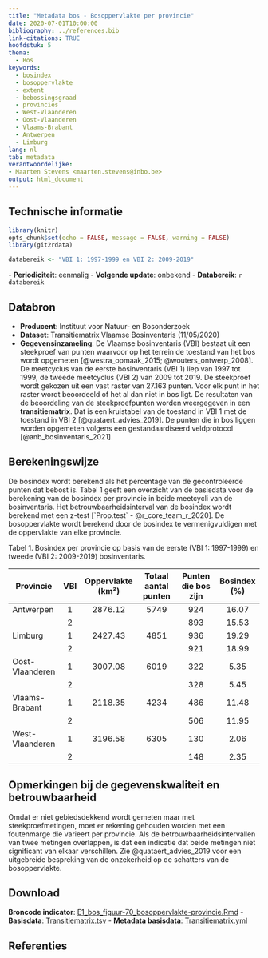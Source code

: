 ```yaml
---
title: "Metadata bos - Bosoppervlakte per provincie"
date: 2020-07-01T10:00:00
bibliography: ../references.bib
link-citations: TRUE
hoofdstuk: 5
thema:
  - Bos
keywords:
  - bosindex
  - bosoppervlakte
  - extent
  - bebossingsgraad
  - provincies
  - West-Vlaanderen
  - Oost-Vlaanderen
  - Vlaams-Brabant
  - Antwerpen
  - Limburg
lang: nl
tab: metadata
verantwoordelijke:
- Maarten Stevens <maarten.stevens@inbo.be>
output: html_document
---
```

## Technische informatie

```r
library(knitr)
opts_chunk$set(echo = FALSE, message = FALSE, warning = FALSE)
library(git2rdata)
```

```r
databereik <- "VBI 1: 1997-1999 en VBI 2: 2009-2019"
```
\- **Periodiciteit**: eenmalig
\- **Volgende update**: onbekend
\- **Databereik**: `r databereik`

## Databron

- **Producent**: Instituut voor Natuur- en Bosonderzoek
- **Dataset**: Transitiematrix Vlaamse Bosinventaris (11/05/2020)
- **Gegevensinzameling**: De Vlaamse bosinventaris (VBI) bestaat uit een steekproef van punten waarvoor op het terrein de toestand van het bos wordt opgemeten [@westra_opmaak_2015; @wouters_ontwerp_2008].
De meetcyclus van de eerste bosinventaris (VBI 1) liep van 1997 tot 1999, de tweede meetcyclus (VBI 2) van 2009 tot 2019.
De steekproef wordt gekozen uit een vast raster van 27.163 punten. 
Voor elk punt in het raster wordt beoordeeld of het al dan niet in bos ligt.
De resultaten van de beoordeling van de steekproefpunten worden weergegeven in een **transitiematrix**.
Dat is een kruistabel van de toestand in VBI 1 met de toestand in VBI 2 [@quataert_advies_2019].
De punten die in bos liggen worden opgemeten volgens een gestandaardiseerd veldprotocol [@anb_bosinventaris_2021].

## Berekeningswijze

De bosindex wordt berekend als het percentage van de gecontroleerde punten dat bebost is.
Tabel 1 geeft een overzicht van de basisdata voor de berekening van de bosindex per provincie in beide meetcycli van de bosinventaris.
Het betrouwbaarheidsinterval van de bosindex wordt berekend met een z-test [`Prop.test` - @r_core_team_r_2020].
De bosoppervlakte wordt berekend door de bosindex te vermenigvuldigen met de oppervlakte van elke provincie. 

Tabel 1. Bosindex per provincie op basis van de eerste (VBI 1: 1997-1999) en tweede (VBI 2: 2009-2019) bosinventaris.

| Provincie       | VBI | Oppervlakte (km²) | Totaal aantal punten | Punten die bos zijn | Bosindex (%) |
|-----------------|:---:|:-----------------:|:--------------------:|:-------------------:|:------------:|
| Antwerpen       |  1  |      2876.12      |         5749         |         924         |     16.07    |
|                 |  2  |                   |                      |         893         |     15.53    |
| Limburg         |  1  |      2427.43      |         4851         |         936         |     19.29    |
|                 |  2  |                   |                      |         921         |     18.99    |
| Oost-Vlaanderen |  1  |      3007.08      |         6019         |         322         |      5.35    |
|                 |  2  |                   |                      |         328         |      5.45    |
| Vlaams-Brabant  |  1  |      2118.35      |         4234         |         486         |     11.48    |
|                 |  2  |                   |                      |         506         |     11.95    |
| West-Vlaanderen |  1  |      3196.58      |         6305         |         130         |      2.06    |
|                 |  2  |                   |                      |         148         |      2.35    |

## Opmerkingen bij de gegevenskwaliteit en betrouwbaarheid

Omdat er niet gebiedsdekkend wordt gemeten maar met steekproefmetingen, moet er rekening gehouden worden met een foutenmarge die varieert per provincie.
Als de betrouwbaarheidsintervallen van twee metingen overlappen, is dat een indicatie dat beide metingen niet significant van elkaar verschillen.
Zie @quataert_advies_2019 voor een uitgebreide bespreking van de onzekerheid op de schatters van de bosoppervlakte. 

## Download

**Broncode indicator**: [E1_bos_figuur-70_bosoppervlakte-provincie.Rmd](../e1_bos_bosoppervlakte_provincie/e1_bos_figuur70_bosoppervlakteprovincie.Rmd)
- **Basisdata**: [Transitiematrix.tsv](../e1_bos_bosoppervlakte_provincie/transitiematrix.tsv)
- **Metadata basisdata**: [Transitiematrix.yml](../e1_bos_bosoppervlakte_provincie/transitiematrix.yml)

## Referenties
